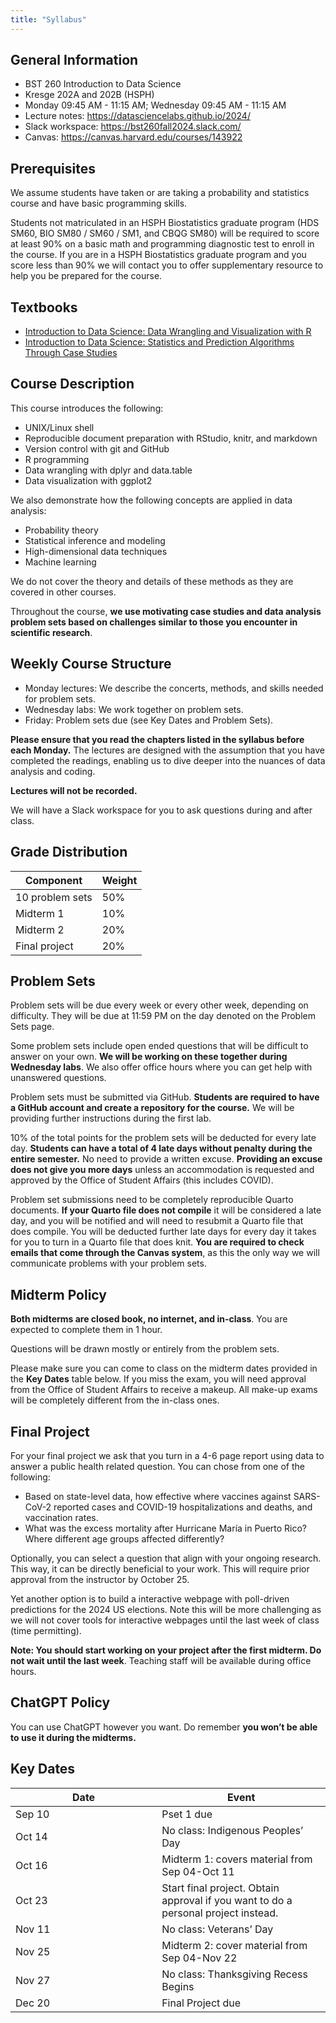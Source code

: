 ```yaml
---
title: "Syllabus"
---
```


## General Information

- BST 260 Introduction to Data Science
- Kresge 202A and 202B (HSPH)
- Monday 09:45 AM - 11:15 AM; Wednesday 09:45 AM - 11:15 AM
- Lecture notes: [https://datasciencelabs.github.io/2024/](https://datasciencelabs.github.io/2024/)
- Slack workspace: <https://bst260fall2024.slack.com/>
- Canvas: <https://canvas.harvard.edu/courses/143922>

## Prerequisites

We assume students have taken or are taking a probability and statistics course and have basic programming skills. 

Students not matriculated in an HSPH Biostatistics graduate program (HDS SM60, BIO SM80 / SM60 / SM1, and CBQG SM80) will be required to score at least 90% on a basic math and programming diagnostic test to enroll in the course. If you are in a HSPH Biostatistics graduate program and you score less than 90% we will contact you to offer supplementary resource to help you be prepared for the course.

## Textbooks

- [Introduction to Data Science: Data Wrangling and Visualization with R](http://rafalab.dfci.harvard.edu/dsbook-part-1/)
- [Introduction to Data Science: Statistics and Prediction Algorithms Through Case Studies](http://rafalab.dfci.harvard.edu/dsbook-part-2/)

## Course Description

This course introduces the following:

* UNIX/Linux shell
* Reproducible document preparation with RStudio, knitr, and markdown
* Version control with git and GitHub
* R programming
* Data wrangling with dplyr and data.table
* Data visualization with ggplot2

We also demonstrate how the following concepts are applied in data analysis:

* Probability theory
* Statistical inference and modeling
* High-dimensional data techniques
* Machine learning

We do not cover the theory and details of these methods as they are covered in other courses.

Throughout the course, **we use motivating case studies and data analysis problem sets based on challenges similar to those you encounter in scientific research**. 


## Weekly Course Structure

* Monday lectures: We describe the concerts, methods, and skills needed for problem sets.
* Wednesday labs: We work together on problem sets.
* Friday: Problem sets due (see Key Dates and Problem Sets).

**Please ensure that you read the chapters listed in the syllabus before each Monday.** The lectures are designed with the assumption that you have completed the readings, enabling us to dive deeper into the nuances of data analysis and coding.

**Lectures will not be recorded.**

We will have a Slack workspace for you to ask questions during and after class.

## Grade Distribution

| Component | Weight |
|-----------|--------|
| 10 problem sets | 50% |
| Midterm 1 | 10% |
| Midterm 2 | 20% |
| Final project | 20% |

## Problem Sets 

Problem sets will be due every week or every other week, depending on difficulty. They will be due at 11:59 PM on the day denoted on the Problem Sets page.

Some problem sets include open ended questions that will be difficult to answer on your own. **We will be working on these together during Wednesday labs**. We also offer office hours where you can get help with unanswered questions.

Problem sets must be submitted via GitHub. **Students are required to have a GitHub account and create a repository for the course.**  We will be providing further instructions during the first lab.

10% of the total points for the problem sets will be deducted for every late day. **Students can have a total of 4 late days without penalty during the entire semester.** No need to provide a written excuse. **Providing an excuse does not give you more days** unless an accommodation is requested and approved by the Office of Student Affairs (this includes COVID).

Problem set submissions need to be completely reproducible Quarto documents. **If your Quarto file does not compile** it will be considered a late day, and you will be notified and will need to resubmit a Quarto file that does compile. You will be deducted further late days for every day it takes for you to turn in a Quarto file that does knit. **You are required to check emails that come through the Canvas system**, as this the only way we will communicate problems with your problem sets.


## Midterm Policy

**Both midterms are closed book, no internet, and in-class**. 
You are expected to complete them in 1 hour. 

Questions will be drawn mostly or entirely from the problem sets.

Please make sure you can come to class on the midterm dates provided in the **Key Dates** table below. If you miss the exam, you will need approval from the Office of Student Affairs to receive a makeup. All make-up exams will be completely different from the in-class ones.

## Final Project

For your final project we ask that you turn in a 4-6 page report using data to answer a public health related question. You can chose from one of the following:

* Based on state-level data, how effective where vaccines against SARS-CoV-2 reported cases and COVID-19 hospitalizations and deaths, and vaccination rates.
* What was the excess mortality after Hurricane María in Puerto Rico? Where different age groups affected differently?
 
Optionally, you can select a question that align with your ongoing research. This way, it can be directly beneficial to your work. This will require prior approval from the instructor by October 25.

Yet another option is to build a interactive webpage with poll-driven predictions for the 2024 US elections. Note this will be more challenging as we will not cover tools for interactive webpages until the last week of class (time permitting).

**Note: You should start working on your project after the first midterm. Do not wait until the last week**. Teaching staff will be available during office hours.

## ChatGPT Policy

You can use ChatGPT however you want. Do remember **you won't be able to use it during the midterms.**

## Key Dates 

| Date | Event |
|------|-------|
| Sep 10 | Pset 1 due |
| Oct 14 | No class: Indigenous Peoples' Day |
| Oct 16 | Midterm 1: covers material from Sep 04-Oct 11 |
| Oct 23 | Start final project. Obtain approval if you want to do a personal project instead. |
| Nov 11 | No class: Veterans' Day |
| Nov 25 | Midterm 2: cover material from Sep 04-Nov 22 | 
| Nov 27 | No class: Thanksgiving Recess Begins |
| Dec 20 | Final Project due | 

